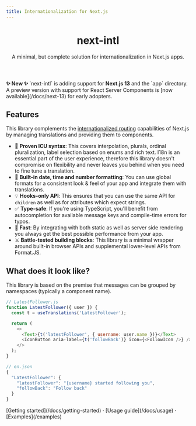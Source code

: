 ```yaml
---
title: Internationalization for Next.js
---
```



<header className={styles.header}>
  <h1 className="text-center md:text-5xl">next-intl</h1>
  <div className="bleed relative mt-6 -mx-6 md:-mx-8 2xl:-mx-24">
    <div className="mx-auto max-w-full w-[880px] text-center px-4">
      <span className="text-lg text-gray-600 md:!text-2xl">
        A minimal, but complete solution for internationalization in Next.js
        apps.
      </span>
    </div>
  </div>
</header>

<aside className={styles.announcement}>
  <b className={styles.bold}>✨ New ✨ </b> `next-intl` is adding support
  for
  <b>Next.js 13</b> and the `app` directory. A preview version with support for React
  Server Components is [now available](/docs/next-13) for early adopters.
</aside>

## Features

This library complements the [internationalized routing](https://nextjs.org/docs/advanced-features/i18n-routing) capabilities of Next.js by managing translations and providing them to components.

- 🌟 **Proven ICU syntax**: This covers interpolation, plurals, ordinal pluralization, label selection based on enums and rich text. I18n is an essential part of the user experience, therefore this library doesn't compromise on flexibility and never leaves you behind when you need to fine tune a translation.
- 📅 **Built-in date, time and number formatting**: You can use global formats for a consistent look & feel of your app and integrate them with translations.
- 💡 **Hooks-only API**: This ensures that you can use the same API for `children` as well as for attributes which expect strings.
- ✅ **Type-safe**: If you're using TypeScript, you'll benefit from autocompletion for available message keys and compile-time errors for typos.
- 🚀 **Fast**: By integrating with both static as well as server side rendering you always get the best possible performance from your app.
- ⚔️ **Battle-tested building blocks**: This library is a minimal wrapper around built-in browser APIs and supplemental lower-level APIs from Format.JS.

## What does it look like?

This library is based on the premise that messages can be grouped by namespaces (typically a component name).

```js
// LatestFollower.js
function LatestFollower({ user }) {
  const t = useTranslations('LatestFollower');

  return (
    <>
      <Text>{t('latestFollower', { username: user.name })}</Text>
      <IconButton aria-label={t('followBack')} icon={<FollowIcon />} />
    </>
  );
}
```

```js
// en.json
{
  "LatestFollower": {
    "latestFollower": "{username} started following you",
    "followBack": "Follow back"
  }
}
```

<div className='pt-8'>
  [Getting started](/docs/getting-started) · [Usage guide](/docs/usage) ·
  [Examples](/examples)
</div>
